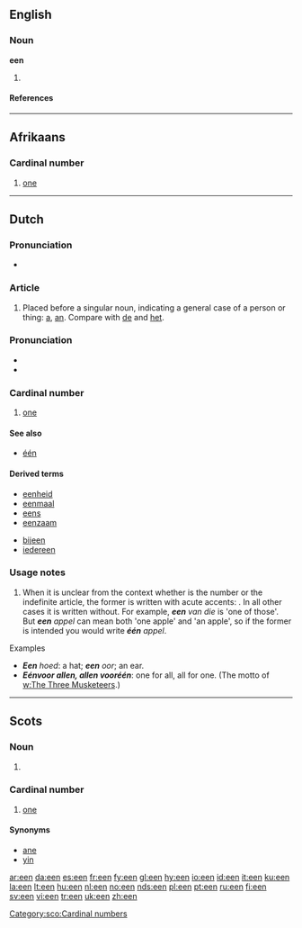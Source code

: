 {{also|één}}
==English==

===Noun===
'''een'''

# {{plural of|[[ee]]}}

====References====
{{R:1913}}
{{R:Northeast Dialect 2005}}

----

==Afrikaans==

===Cardinal number===
{{infl|af|numeral}}

# {{cardinal|lang=af}} [[one]]

----

==Dutch==

===Pronunciation===
* {{IPA|[ən]|lang=nl}}

===Article===
{{infl|nl|article|contracted form|'n}}

# {{indefinite}} Placed before a singular noun, indicating a general case of a person or thing: [[a]], [[an]]. Compare with [[de]] and [[het]].

===Pronunciation===
* {{audio|Nl-één.ogg|audio}}
* {{IPA|[eːn]|lang=nl}}

===Cardinal number===
{{infl|nl|numeral}}

# {{cardinal|lang=nl}} [[one]]

====See also====
* [[één]]

====Derived terms====
{{top4}}
* [[eenheid]]
* [[eenmaal]]
* [[eens]]
* [[eenzaam]]
<!-- *een -->
* [[bijeen]]
* [[iedereen]]
{{bottom}}

===Usage notes===
# When it is unclear from the context whether {{term|een|lang=nl}} is the number or the indefinite article, the former is written with acute accents: {{term|één|lang=nl}}. In all other cases it is written without. For example, '''''een''' van die'' is 'one of those'. But '''''een''' appel'' can mean both 'one apple' and 'an apple', so if the former is intended you would write '''''één''' appel''.

;Examples
* '''''Een''' hoed'': a hat; '''''een''' oor''; an ear.
* '''''Eén''' voor allen, allen voor '''één''''': one for all, all for one. (The motto of [[w:The Three Musketeers]].)

----

==Scots==

===Noun===
{{sco-pl}}

# {{plural of|[[ee]]|lang=Scots}}

===Cardinal number===
{{infl|sco|numeral}}

# {{Doric dialect|cardinal|lang=sco}} [[one]]

====Synonyms====
* [[ane]]
* [[yin]]

[[Category:sco:Cardinal numbers]]

[[ar:een]]
[[da:een]]
[[es:een]]
[[fr:een]]
[[fy:een]]
[[gl:een]]
[[hy:een]]
[[io:een]]
[[id:een]]
[[it:een]]
[[ku:een]]
[[la:een]]
[[lt:een]]
[[hu:een]]
[[nl:een]]
[[no:een]]
[[nds:een]]
[[pl:een]]
[[pt:een]]
[[ru:een]]
[[fi:een]]
[[sv:een]]
[[vi:een]]
[[tr:een]]
[[uk:een]]
[[zh:een]]